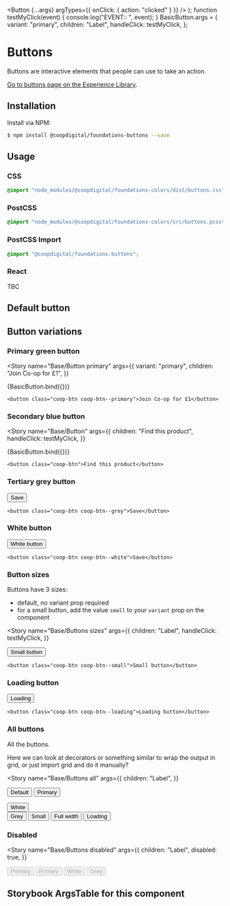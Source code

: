 
  <Button {...args} argTypes={{ onClick: { action: "clicked" } }} />
);
function testMyClick(event) {
  console.log("EVENT:: ", event);
}
BasicButton.args = {
  variant: "primary",
  children: "Label",
  handleClick: testMyClick,
};

<Meta title="Elements/Button" component={Button} />

# Buttons

Buttons are interactive elements that people can use to take an action.

[Go to buttons page on the Experience Library](https://pioneer-design-system.herokuapp.com/elements/buttons.html).

## Installation
Install via NPM:
```bash
$ npm install @coopdigital/foundations-buttons --save
```

## Usage

### CSS
```css
@import "node_modules/@coopdigital/foundations-colors/dist/buttons.css";
```

### PostCSS
```css
@import "node_modules/@coopdigital/foundations-colors/src/buttons.pcss";
```

### PostCSS Import
```css
@import "@coopdigital/foundations-buttons";
```

### React
TBC


## Default button

<Canvas>
  <BasicButton children="Default button" />
</Canvas>

## Button variations

### Primary green button

<Story
  name="Base/Button primary"
  args={{
    variant: "primary",
    children: "Join Co-op for £1", 
  }}
>
  {BasicButton.bind({})}
</Story>

```
<button class="coop-btn coop-btn--primary">Join Co-op for £1</button>
```

### Secondary blue button

<Story
  name="Base/Button"
  args={{
    children: "Find this product",
    handleClick: testMyClick,
  }}
>
  {BasicButton.bind({})}
</Story>

```
<button class="coop-btn">Find this product</button>
```

### Tertiary grey button

<Button variant="grey coop-btn--grey">Save</Button>

```
<button class="coop-btn coop-btn--grey">Save</button>
```

### White button

<div style={{ background: "#812373", display: "block", padding: "1rem" }} >
    <Button variant="white">White button</Button>
</div>

```
<button class="coop-btn coop-btn--white">Save</button>
```

### Button sizes

Buttons have 3 sizes:

- default, no variant prop required
- for a small button, add the value `small` to your `variant` prop on the component

<Story
  name="Base/Buttons sizes"
  args={{
    children: "Label",
    handleClick: testMyClick,
  }}
>
  
  
  <Button handleClick={testMyClick} size="small">Small button</Button>
</Story>

```
<button class="coop-btn coop-btn--small">Small button</button>
```

### Loading button

<Button isLoading>Loading</Button>

```
<button class="coop-btn coop-btn--loading">Loading button</button>
```

### All buttons

All the buttons.

Here we can look at decorators or something similar to wrap the output in grid, or just import grid and do it manually?

<Story
  name="Base/Buttons all"
  args={{
    children: "Label",
  }}
>
  <Button>Default</Button>
  <Button variant="primary">Primary</Button>
  <div
    style={{ background: "grey", display: "inline-block", padding: ".25rem" }}
  >
    <Button variant="white">White</Button>
  </div>
  <Button variant="grey">Grey</Button>
  <Button size="small">Small</Button>
  <Button fullWidth>Full width</Button>
  <Button isLoading>Loading</Button>
</Story>



### Disabled

<Story
  name="Base/Buttons disabled"
  args={{
    children: "Label",
    disabled: true,
  }}
>
  <Button disabled>Primary</Button>
  <Button variant="primary" disabled>
    Primary
  </Button>
  <Button variant="white" disabled>
    White
  </Button>
  <Button variant="grey" disabled>
    Grey
  </Button>
</Story>

## Storybook ArgsTable for this component

<ArgsTable of={Button} />
